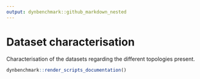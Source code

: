 ```yaml
---
output: dynbenchmark::github_markdown_nested
---
```


# Dataset characterisation

Characterisation of the datasets regarding the different topologies present.

```r
dynbenchmark::render_scripts_documentation()
```
